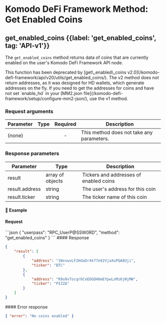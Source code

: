 
# Komodo DeFi Framework Method: Get Enabled Coins

## get\_enabled\_coins {{label: 'get_enabled_coins', tag: 'API-v1'}}

The `get_enabled_coins` method returns data of coins that are currently enabled on the user's Komodo DeFi Framework API node.

<Note type="warning">
  This function has been deprecated by [get\_enabled\_coins v2.0](/komodo-defi-framework/api/v20/utils/get_enabled_coins/). The v2 method does not return addresses, as it was designed for HD wallets, which generate addresses on the fly.
  If you need to get the addresses for coins and have not set `enable_hd` in your [MM2.json file](/komodo-defi-framework/setup/configure-mm2-json/), use the v1 method.
</Note>

### Request arguments

| Parameter | Type | Required | Description                               |
| --------- | ---- | :------: | ----------------------------------------- |
| (none)    |      |     -    | This method does not take any parameters. |

### Response parameters

| Parameter      | Type             | Description                            |
| -------------- | ---------------- | -------------------------------------- |
| result         | array of objects | Tickers and addresses of enabled coins |
| result.address | string           | The user's address for this coin       |
| result.ticker  | string           | The ticker name of this coin           |

#### 📌 Example

#### Request

<CodeGroup title="get_enabled_coins" tag="POST" label="get_enabled_coins" mm2MethodDecorate="true">
  ```json
  {
    "userpass": "RPC_UserP@SSW0RD",
    "method": "get_enabled_coins"
  }
  ```
</CodeGroup>

<CollapsibleSection expandedText="Hide Response" collapsedText="Show Response">
  #### Response

  ```json
  {
      "result": [
          {
              "address": "1WxswvLF2HdaDr4k77e92VjaXuPQA8Uji",
              "ticker": "BTC"
          },
          {
              "address": "R9o9xTocqr6CeEDGDH6mEYpwLoMz6jNjMW",
              "ticker": "PIZZA"
          }
      ]
  }
  ```
</CollapsibleSection>

<CollapsibleSection expandedText="Hide Error Response" collapsedText="Show Error Response">
  #### Error response

  ```json
  { "error": "No coins enabled" }
  ```
</CollapsibleSection>
